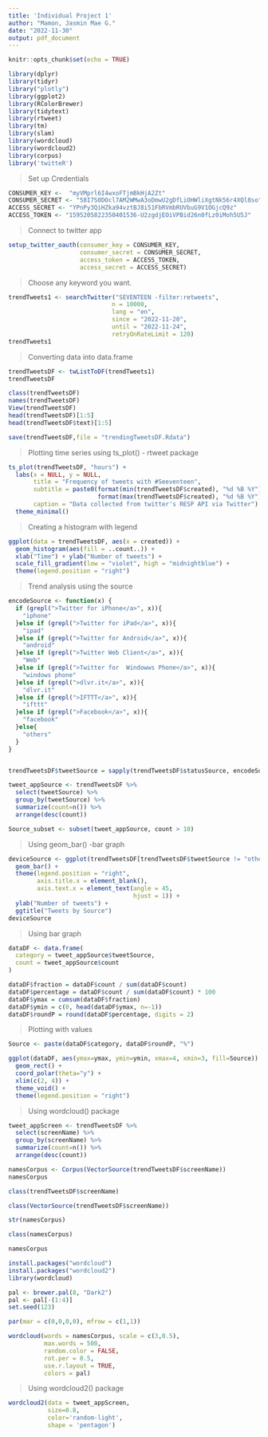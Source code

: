 ```yaml
---
title: 'Individual Project 1'
author: "Mamon, Jasmin Mae G."
date: "2022-11-30"
output: pdf_document
---
```


```r
knitr::opts_chunk$set(echo = TRUE)
```

```r
library(dplyr) 
library(tidyr) 
library("plotly") 
library(ggplot2) 
library(RColorBrewer) 
library(tidytext) 
library(rtweet)  
library(tm) 
library(slam)
library(wordcloud) 
library(wordcloud2) 
library(corpus) 
library('twitteR')
```


>
Set up Credentials

```r
CONSUMER_KEY <-  "myVMprl6I4wxoFTjmBkHjA2Zt"
CONSUMER_SECRET <- "58I7S0DOcl7AM2WMwA3oDmwU2gDfLiOHWliXgtNk56r4XQl8so"
ACCESS_SECRET <- "YPnPy3QiHZka94vztBJ8i51FbRVmbRUVbuG9V1OGjcQ9z"
ACCESS_TOKEN <- "1595205822350401536-U2zgdjEOiVPBid26n0fLz0iMoh5U5J"
```

>
Connect to twitter app

```r
setup_twitter_oauth(consumer_key = CONSUMER_KEY,
                    consumer_secret = CONSUMER_SECRET,
                    access_token = ACCESS_TOKEN,
                    access_secret = ACCESS_SECRET)
```

>
Choose any keyword you want. 

```r
trendTweets1 <- searchTwitter("SEVENTEEN -filter:retweets",
                             n = 10000,
                             lang = "en",
                             since = "2022-11-20",
                             until = "2022-11-24",
                             retryOnRateLimit = 120)
trendTweets1
```

>
Converting data into data.frame

```r
trendTweetsDF <- twListToDF(trendTweets1)
trendTweetsDF

class(trendTweetsDF)
names(trendTweetsDF)
View(trendTweetsDF)
head(trendTweetsDF)[1:5]
head(trendTweetsDF$text)[1:5]

save(trendTweetsDF,file = "trendingTweetsDF.Rdata")
```

>
Plotting time series using ts_plot() - rtweet package


```r
ts_plot(trendTweetsDF, "hours") +
  labs(x = NULL, y = NULL,
       title = "Frequency of tweets with #Seeventeen",
       subtitle = paste0(format(min(trendTweetsDF$created), "%d %B %Y"), " to ",
                         format(max(trendTweetsDF$created), "%d %B %Y")),
       caption = "Data collected from twitter's RESP API via Twitter") +
  theme_minimal()
```

>
Creating a histogram with legend

```r
ggplot(data = trendTweetsDF, aes(x = created)) + 
  geom_histogram(aes(fill = ..count..)) +
  xlab("Time") + ylab("Number of tweets") +
  scale_fill_gradient(low = "violet", high = "midnightblue") +
  theme(legend.position = "right")
```


>
Trend analysis using the source 


```r
encodeSource <- function(x) {
  if (grepl(">Twitter for iPhone</a>", x)){
    "iphone"
  }else if (grepl(">Twitter for iPad</a>", x)){
    "ipad"
  }else if (grepl(">Twitter for Android</a>", x)){
    "android"
  }else if (grepl(">Twitter Web Client</a>", x)){
    "Web"
  }else if (grepl(">Twitter for  Windowws Phone</a>", x)){
    "windows phone"
  }else if (grepl(">dlvr.it</a>", x)){
    "dlvr.it"
  }else if (grepl(">IFTTT</a>", x)){
    "ifttt"
  }else if (grepl(">Facebook</a>", x)){
    "facebook"
  }else{
    "others"
  }
}


trendTweetsDF$tweetSource = sapply(trendTweetsDF$statusSource, encodeSource)

tweet_appSource <- trendTweetsDF %>%
  select(tweetSource) %>%
  group_by(tweetSource) %>%
  summarize(count=n()) %>%
  arrange(desc(count))

Source_subset <- subset(tweet_appSource, count > 10)
```


>
Using geom_bar() -bar graph

```r
deviceSource <- ggplot(trendTweetsDF[trendTweetsDF$tweetSource != "others",], aes(tweetSource, fill = tweetSource)) +
  geom_bar() +
  theme(legend.position = "right",
        axis.title.x = element_blank(),
        axis.text.x = element_text(angle = 45,
                                   hjust = 1)) +
  ylab("Number of tweets") +
  ggtitle("Tweets by Source")
deviceSource
```


>
Using bar graph

```r
dataDF <- data.frame(
  category = tweet_appSource$tweetSource,
  count = tweet_appSource$count
)

dataDF$fraction = dataDF$count / sum(dataDF$count)
dataDF$percentage = dataDF$count / sum(dataDF$count) * 100
dataDF$ymax = cumsum(dataDF$fraction)
dataDF$ymin = c(0, head(dataDF$ymax, n=-1))
dataDF$roundP = round(dataDF$percentage, digits = 2)
```

>
Plotting with values

```r
Source <- paste(dataDF$category, dataDF$roundP, "%")

ggplot(dataDF, aes(ymax=ymax, ymin=ymin, xmax=4, xmin=3, fill=Source)) +
  geom_rect() +
  coord_polar(theta="y") + 
  xlim(c(2, 4)) +
  theme_void() +
  theme(legend.position = "right")
```

>
Using wordcloud() package

```r
tweet_appScreen <- trendTweetsDF %>%
  select(screenName) %>%
  group_by(screenName) %>%
  summarize(count=n()) %>%
  arrange(desc(count))

namesCorpus <- Corpus(VectorSource(trendTweetsDF$screenName)) 
namesCorpus

class(trendTweetsDF$screenName)
```

>

```r
class(VectorSource(trendTweetsDF$screenName))
```

```r
str(namesCorpus)
```

```r
class(namesCorpus)
```

```r
namesCorpus
```

```r
install.packages("wordcloud")
install.packages("wordcloud2")
library(wordcloud)

pal <- brewer.pal(8, "Dark2")
pal <- pal[-(1:4)]
set.seed(123)

par(mar = c(0,0,0,0), mfrow = c(1,1))

wordcloud(words = namesCorpus, scale = c(3,0.5),
          max.words = 500,
          random.color = FALSE,
          rot.per = 0.5,
          use.r.layout = TRUE,
          colors = pal)
```

>
Using wordcloud2() package

```r
wordcloud2(data = tweet_appScreen, 
           size=0.8, 
           color='random-light',
           shape = 'pentagon')
```



